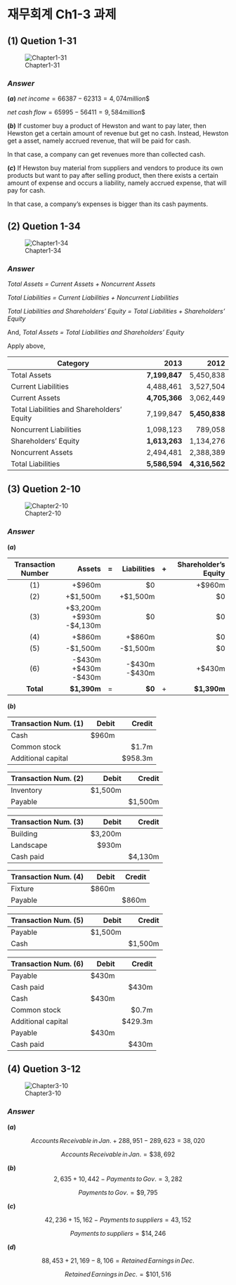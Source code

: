 # 재무회계 Ch1-3 과제 {.unnumbered}

## (1) Quetion 1-31

![Chapter1-31](재무회계_hw2_1-31.png)

### ***Answer***

**$(a)$** $net\; income=66387-62313=4,074million\$$

$net\; cash\;flow=65995-56411=9,584million\$$

**$(b)$** If customer buy a product of Hewston and want to pay later, then Hewston get a certain amount of revenue but get no cash. Instead, Hewston get a asset, namely accrued revenue, that will be paid for cash.

In that case, a company can get revenues more than collected cash.

**$(c)$** If Hewston buy material from suppliers and vendors to produce its own products but want to pay after selling product, then there exists a certain amount of expense and occurs a liability, namely accrued expense, that will pay for cash. 

In that case, a company's expenses is bigger than its cash payments.

## (2) Quetion 1-34

![Chapter1-34](재무회계_hw2_1-34.png)

### ***Answer***

*Total Assets = Current Assets + Noncurrent Assets*

*Total Liabilities = Current Liabilities + Noncurrent Liabilities*

*Total Liabilities and Shareholders' Equity = Total Liabilities + Shareholders' Equity*

And, *Total Assets = Total Liabilities and Shareholders' Equity*

Apply above,

|   Category                               |           2013|          2012|
|------------------------------------------|--------------:|-------------:|
|Total Assets                              |  **7,199,847**|     5,450,838|
|Current Liabilities                       |      4,488,461|     3,527,504|
|Current Assets                            |  **4,705,366**|     3,062,449|
|Total Liabilities and Shareholders' Equity|      7,199,847| **5,450,838**|
|Noncurrent Liabilities                    |      1,098,123|       789,058|
|Shareholders' Equity                      |  **1,613,263**|     1,134,276|
|Noncurrent Assets                         |      2,494,481|     2,388,389|
|Total Liabilities                         |  **5,586,594**| **4,316,562**|

## (3) Quetion 2-10

![Chapter2-10](재무회계_hw2_2-10.png)

### ***Answer***

**$(a)$**

| Transaction Number |   Assets | = |Liabilities| + |Shareholder's Equity|
|:------------------:|---------:|---|----------:|---|-------------------:|
| (1)                |+\$960m|   |\$0|   |+\$960m|
| (2)                |+\$1,500m |   |+\$1,500m|   |\$0|
| (3)                |+\$3,200m  +\$930m  -\$4,130m|   |\$0|   |\$0|
| (4)                |+\$860m |   |+\$860m |   |\$0|
| (5)                |-\$1,500m |   |-\$1,500m |   |\$0|
| (6)                |-\$430m   +\$430m   -\$430m |   |-\$430m   -\$430m |   |+\$430m |
| **Total**          |**\$1,390m**| = |**\$0**| + |**\$1,390m**|

**$(b)$**

| Transaction Num. (1) | Debit | Credit |
|----------------------|------:|-------:|
|Cash|\$960m||
|Common stock||\$1.7m|
|Additional capital||\$958.3m|

| Transaction Num. (2) | Debit | Credit |
|----------------------|------:|-------:|
|Inventory|\$1,500m||
|Payable||\$1,500m|

| Transaction Num. (3) | Debit | Credit |
|----------------------|------:|-------:|
|Building|\$3,200m||
|Landscape|\$930m||
|Cash paid||\$4,130m|

| Transaction Num. (4) | Debit | Credit |
|----------------------|------:|-------:|
|Fixture|\$860m||
|Payable||\$860m|

| Transaction Num. (5) | Debit | Credit |
|----------------------|------:|-------:|
|Payable|\$1,500m||
|Cash||\$1,500m|

| Transaction Num. (6) | Debit | Credit |
|----------------------|------:|-------:|
|Payable|\$430m||
|Cash paid||\$430m|
|Cash|\$430m||
|Common stock||\$0.7m|
|Additional capital||\$429.3m|
|Payable|\$430m||
|Cash paid||\$430m||


## (4) Quetion 3-12

![Chapter3-10](재무회계_hw2_3-12.png)

### ***Answer***

**$(a)$**

$$Accounts\,Receivable\,in\,Jan.+288,951-289,623=38,020$$

$$Accounts\,Receivable\,in\,Jan.=\$38,692$$

**$(b)$**
$$2,635+10,442-Payments\,to\,Gov.=3,282$$

$$Payments\,to\,Gov.=\$9,795$$

**$(c)$**

$$42,236+15,162-Payments\,to\,suppliers=43,152$$

$$Payments\,to\,suppliers=\$14,246$$

**$(d)$**

$$88,453+21,169-8,106=Retained\,Earnings\,in\,Dec.$$

$$Retained\,Earnings\,in\,Dec.=\$101,516$$